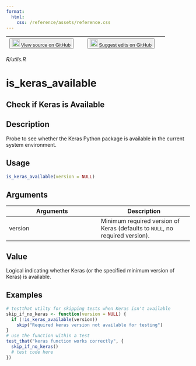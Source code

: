 ```yaml
---
format:
  html:
    css: /reference/assets/reference.css
---
```


| <button class="button"> ![](/reference/assets/GitHub-Mark-32px.png){width="20"} [View source on GitHub](https://github.com/rstudio/keras//blob/main/R/utils.R) </button> | <button class="button"> ![](/reference/assets/GitHub-Mark-32px.png){width="20"} [Suggest edits on GitHub](https://github.com/rstudio/keras//edit/main/R/utils.R) </button> |
|:------------------------------:|:--------------------------------------:|

*R/utils.R*

# is_keras_available

## Check if Keras is Available

## Description
Probe to see whether the Keras Python package is available in the current system environment. 


## Usage
```r
is_keras_available(version = NULL) 
```

## Arguments
|Arguments|Description|
|---|---|
| version | Minimum required version of Keras (defaults to `NULL`, no required version). |



## Value
Logical indicating whether Keras (or the specified minimum version of Keras) is available. 


## Examples
```r
# testthat utilty for skipping tests when Keras isn't available 
skip_if_no_keras <- function(version = NULL) { 
  if (!is_keras_available(version)) 
    skip("Required keras version not available for testing") 
} 
# use the function within a test 
test_that("keras function works correctly", { 
  skip_if_no_keras() 
  # test code here 
}) 
```


